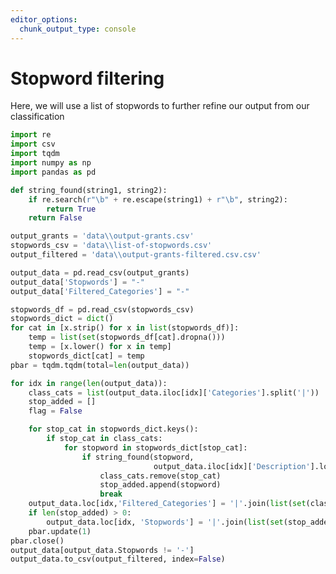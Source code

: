 ```yaml
---
editor_options: 
  chunk_output_type: console
---
```


# Stopword filtering

Here, we will use a list of stopwords to further refine our output from our classification
```python
import re
import csv
import tqdm
import numpy as np
import pandas as pd

def string_found(string1, string2):
    if re.search(r"\b" + re.escape(string1) + r"\b", string2):
        return True
    return False

output_grants = 'data\\output-grants.csv'
stopwords_csv = 'data\\list-of-stopwords.csv'
output_filtered = 'data\\output-grants-filtered.csv.csv'

output_data = pd.read_csv(output_grants)
output_data['Stopwords'] = "-"
output_data['Filtered_Categories'] = "-"

stopwords_df = pd.read_csv(stopwords_csv)
stopwords_dict = dict()
for cat in [x.strip() for x in list(stopwords_df)]:
    temp = list(set(stopwords_df[cat].dropna()))
    temp = [x.lower() for x in temp]
    stopwords_dict[cat] = temp
pbar = tqdm.tqdm(total=len(output_data))

for idx in range(len(output_data)):
    class_cats = list(output_data.iloc[idx]['Categories'].split('|'))
    stop_added = []
    flag = False

    for stop_cat in stopwords_dict.keys():
        if stop_cat in class_cats:
            for stopword in stopwords_dict[stop_cat]:
                if string_found(stopword,
                                output_data.iloc[idx]['Description'].lower()):
                    class_cats.remove(stop_cat)
                    stop_added.append(stopword)
                    break
    output_data.loc[idx,'Filtered_Categories'] = '|'.join(list(set(class_cats)))
    if len(stop_added) > 0:
        output_data.loc[idx, 'Stopwords'] = '|'.join(list(set(stop_added)))
    pbar.update(1)
pbar.close()
output_data[output_data.Stopwords != '-']
output_data.to_csv(output_filtered, index=False)
```

